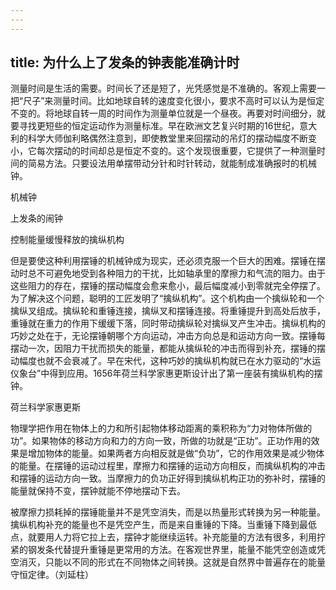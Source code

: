 ```yaml
---
---
---
```

title: 为什么上了发条的钟表能准确计时
---




测量时间是生活的需要。时间长了还是短了，光凭感觉是不准确的。客观上需要一把“尺子”来测量时间。比如地球自转的速度变化很小，要求不高时可以认为是恒定不变的。将地球自转一周的时间作为测量单位就是一个昼夜。再要对时间细分，就要寻找更短些的恒定运动作为测量标准。早在欧洲文艺复兴时期的16世纪，意大利的科学大师伽利略偶然注意到，即使教堂里来回摆动的吊灯的摆动幅度不断变小，它每次摆动的时间却总是恒定不变的。这个发现很重要，它提供了一种测量时间的简易方法。只要设法用单摆带动分针和时针转动，就能制成准确报时的机械钟。

机械钟



上发条的闹钟



控制能量缓慢释放的擒纵机构



但是要使这种利用摆锤的机械钟成为现实，还必须克服一个巨大的困难。摆锤在摆动时总不可避免地受到各种阻力的干扰，比如轴承里的摩擦力和气流的阻力。由于这些阻力的存在，摆锤的摆动幅度会愈来愈小，最后幅度减小到零就完全停摆了。为了解决这个问题，聪明的工匠发明了“擒纵机构”。这个机构由一个擒纵轮和一个擒纵叉组成。擒纵轮和重锤连接，擒纵叉和摆锤连接。将重锤提升到高处后放手，重锤就在重力的作用下缓缓下落，同时带动擒纵轮对擒纵叉产生冲击。擒纵机构的巧妙之处在于，无论摆锤朝哪个方向运动，冲击方向总是和运动方向一致。摆锤每摆动一次，因阻力干扰而损失的能量，都能从擒纵轮的冲击而得到补充，摆锤的摆动幅度也就不会衰减了。早在宋代，这种巧妙的擒纵机构就已在水力驱动的“水运仪象台”中得到应用。1656年荷兰科学家惠更斯设计出了第一座装有擒纵机构的摆钟。

荷兰科学家惠更斯



物理学把作用在物体上的力和所引起物体移动距离的乘积称为“力对物体所做的功”。如果物体的移动方向和力的方向一致，所做的功就是“正功”。正功作用的效果是增加物体的能量。如果两者方向相反就是做“负功”，它的作用效果是减少物体的能量。在摆锤的运动过程里，摩擦力和摆锤的运动方向相反，而擒纵机构的冲击和摆锤的运动方向一致。当摩擦力的负功正好得到擒纵机构正功的弥补时，摆锤的能量就保持不变，摆钟就能不停地摆动下去。

被摩擦力损耗掉的摆锤能量并不是凭空消失，而是以热量形式转换为另一种能量。擒纵机构补充的能量也不是凭空产生，而是来自重锤的下降。当重锤下降到最低点，就要用人力将它拉上去，摆钟才能继续运转。补充能量的方法有很多，利用拧紧的钢发条代替提升重锤是更常用的方法。在客观世界里，能量不能凭空创造或凭空消灭，只能以不同的形式在不同物体之间转换。这就是自然界中普遍存在的能量守恒定律。（刘延柱）